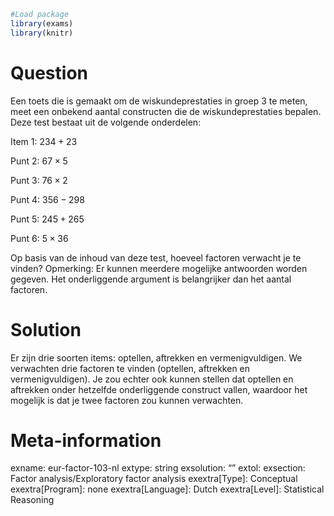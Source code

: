 ```r
#Load package
library(exams)
library(knitr)
```

Question
========
Een toets die is gemaakt om de wiskundeprestaties in groep 3 te meten, meet een onbekend aantal constructen die de wiskundeprestaties bepalen. Deze test bestaat uit de volgende onderdelen:

Item 1: $234+23$ 

Punt 2: $67 \times 5$ 

Punt 3: $76 \times 2$

Punt 4: $356 - 298$

Punt 5: $245 + 265$

Punt 6: $5 \times 36$

Op basis van de inhoud van deze test, hoeveel factoren verwacht je te vinden? Opmerking: Er kunnen meerdere mogelijke antwoorden worden gegeven. Het onderliggende argument is belangrijker dan het aantal factoren.


Solution
========
Er zijn drie soorten items: optellen, aftrekken en vermenigvuldigen. We verwachten drie factoren te vinden (optellen, aftrekken en vermenigvuldigen). Je zou echter ook kunnen stellen dat optellen en aftrekken onder hetzelfde onderliggende construct vallen, waardoor het mogelijk is dat je twee factoren zou kunnen verwachten.

Meta-information
================
exname: eur-factor-103-nl
extype: string
exsolution: ""
extol: 
exsection: Factor analysis/Exploratory factor analysis
exextra[Type]: Conceptual
exextra[Program]: none
exextra[Language]: Dutch
exextra[Level]: Statistical Reasoning
